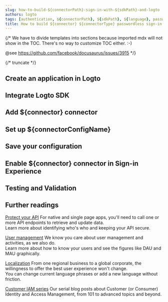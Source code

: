 ```yaml
---
slug: how-to-build-${connectorPath}-sign-in-with-${sdkPath}-and-logto
authors: logto
tags: [authentication, ${connectorPath}, ${sdkPath}, ${language}, passwordless-sign-in, sign-in, login]
title: How to build ${connector} ${connectorType} passwordless sign-in with ${sdk} and Logto
---
```


{/*
  We have to divide templates into sections because imported mdx will not show in the TOC.
  There's no way to customize TOC either. :-)

  @see https://github.com/facebook/docusaurus/issues/3915
*/}



{/* truncate */}

<Intro connector={connector} sdk="${sdk}" link="${sdkOfficialLink}" />

## Create an application in Logto

<CreateApplication type="${appType}" framework="${framework}" />

## Integrate Logto SDK

<IntegrateSdk />

## Add ${connector} connector

<AddPasswordlessConnector connector={connector} connectorType="${connectorType}" />

## Set up ${connectorConfigName}

<ConnectorGuide />

## Save your configuration

<SaveYourConfiguration connector={connector} />

## Enable ${connector} connector in Sign-in Experience

<EnablePasswordlessConnector
  connectorType="${connectorType}"
  passwordlessSignUpIdentifier="${passwordlessSignUpIdentifier}"
/>

## Testing and Validation

<TestingAndValidation connector={connector} sdk="${sdk}" />

## Further readings

[Protect your API](/authorization/api-resources/protect-your-api) For native and single page apps, you'll need to call one or more API endpoints to retrieve and update data.<br/>
Learn more about identifying who's who and keeping your API secure.

[User management](/user-management) We know you care about user management and activities, as we also do.<br/>
Learn more about how to know your users and see the figures like DAU and MAU graphically.

[Localization](/customization/localized-languages) From one regional business to a global corporate, the willingness to offer the best user experience won't change.<br/>
You can change current language phrases or add a new language without friction.

[Customer IAM series](/blog/tags/ciam) Our serial blog posts about Customer (or Consumer) Identity and Access Management, from 101 to advanced topics and beyond.
